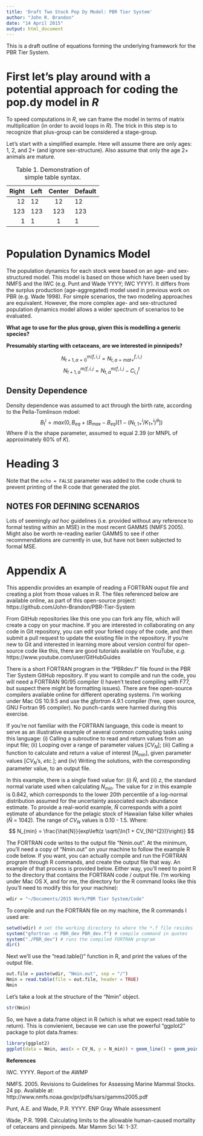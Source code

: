 ```yaml
---
title: 'Draft Two Stock Pop Dy Model: PBR Tier System'
author: "John R. Brandon"
date: "14 April 2015"
output: html_document
---
```


This is a draft outline of equations forming the underlying framework for the PBR Tier System. 

# First let's play around with a potential approach for coding the pop.dy model in *R*
To speed computations in *R*, we can frame the model in terms of matrix multiplication (in order to avoid loops in *R*). The trick in this step is to recognize that plus-group can be considered a stage-group. 

Let's start with a simplified example. Here will assume there are only ages: 1, 2, and 2+ (and ignore sex-structure). Also assume that only the age 2+ animals are mature. 

  Right     Left     Center     Default
-------     ------ ----------   -------
     12     12        12            12
    123     123       123          123
      1     1          1             1

Table:  Table 1. Demonstration of simple table syntax.    

```r

```


# Population Dynamics Model
The population dynamics for each stock were based on an age- and sex-structured model. This model is based on those which have been used by NMFS and the IWC (e.g. Punt and Wade YYYY; IWC YYYY). It differs from the surplus production (age-aggregated) model used in previous work on PBR (e.g. Wade 1998). For simple scenarios, the two modeling approaches are equivalent. However, the more complex age- and sex-structured population dynamics model allows a wider spectrum of scenarios to be evaluated. 

__What age to use for the plus group, given this is modelling a generic species?__ 

__Presumably starting with cetaceans, are we interested in pinnipeds?__

$$
N_{t+1, a = 0}^{m/f, i, j} = N_{t, a = mat+}^{f, i, j} 
$$
$$
N_{t+1, a}^{m/f, i, j} = N_{t, a}^{m/f, i, j} - C_{i,j}^{t}   
$$

## Density Dependence
Density dependence was assumed to act through the birth rate, according to the Pella-Tomlinson mdoel: 
$$
B_t^{i} = max(0, B_{eq} + (B_{max} - B_{eq})[1-(N_{t, 1+}^{i} / K_{1+}^{i})^{\theta}])
$$
Where $\theta$ is the shape parameter, assumed to equal 2.39 (or MNPL of approximately 60% of *K*).

# Heading 3
Note that the `echo = FALSE` parameter was added to the code chunk to prevent printing of the R code that generated the plot.

## NOTES FOR DEFINING SCENARIOS
Lots of seemingly *ad hoc* guidelines (i.e. provided without any reference to formal testing within an MSE) in the most recent GAMMS (NMFS 2005). Might also be worth re-reading earlier GAMMS to see if other recommendations are currently in use, but have not been subjected to formal MSE. 

# Appendix A
This appendix provides an example of reading a FORTRAN ouput file and creating a plot from those values in R. The files referenced below are available online, as part of this open-source project: 
https://github.com/John-Brandon/PBR-Tier-System

From GitHub repositories like this one you can fork any file, which will create a copy on your machine. If you are interested in collaborating on any code in Git repository, you can edit your forked copy of the code, and then submit a pull request to update the existing file in the repository. If you're new to Git and interested in learning more about version control for open-source code like this, there are good tutorials available on YouTube, *e.g.* https://www.youtube.com/user/GitHubGuides

There is a short FORTRAN program in the "PBRdev.f" file found in the PBR Tier System GitHub repository. If you want to compile and run the code, you will need a FORTRAN 90/95 compiler (I haven't tested compiling with F77, but suspect there might be formatting issues). There are free open-source compilers available online for different operating systems. I'm working under Mac OS 10.9.5 and use the *gfortran* 4.9.1 compiler (free, open source, GNU Fortran 95 compiler). No punch-cards were harmed during this exercise. 

If you're not familiar with the FORTRAN language, this code is meant to serve as an illustrative example of several common computing tasks using this language: (i) Calling a subroutine to read and return values from an input file; (ii) Looping over a range of parameter values [$CV_{N}$]; (iii) Calling a function to calculate and return a value of interest [$N_{min}$], given parameter values [$CV_{N}$'s, *etc.*]; and (iv) Writing the solutions, with the corresponding parameter value, to an output file. 

In this example, there is a single fixed value for: (i) $\hat{N}$, and (ii) *z*, the standard normal variate used when calculating $N_{min}$. The value for *z* in this example is 0.842, which corresponds to the lower 20th percentile of a log-normal distribution assumed for the uncertainty associated each abundance estimate. To provide a real-world example, $\hat{N}$ corresponds with a point estimate of abundance for the pelagic stock of Hawaiian false killer whales ($\hat{N}$ = 1042). The range of $CV_{N}$ values is 0.10 - 1.5. Where: 
$$
N_{min} = \frac{\hat{N}}{exp\left(z \sqrt{\ln(1 + CV_{N}^{2})}\right)}
$$

The FORTRAN code writes to the output file "Nmin.out".  At the minimum, you'll need a copy of "Nmin.out" on your machine to follow the example R code below. If you want, you can actually compile and run the FORTRAN program through R commands, and create the output file that way. An example of that process is provided below. Either way, you'll need to point R to the directory that contains the FORTRAN code / output file. I'm working under Mac OS X, and for me, the directory for the R command looks like this (you'll need to modify this for your machine):
```r
wdir = "~/Documents/2015 Work/PBR Tier System/Code"
```
To compile and run the FORTRAN file on my machine, the R commands I used are: 
```r
setwd(wdir) # set the working directory to where the *.f file resides
system("gfortran -o PBR_dev PBR_dev.f") # compile command in quotes
system("./PBR_dev") # runs the compiled FORTRAN program 
dir()
```

Next we'll use the "read.table()" function in R, and print the values of the output file. 
```r
out.file = paste(wdir, "Nmin.out", sep = "/")
Nmin = read.table(file = out.file, header = TRUE)
Nmin
```

Let's take a look at the structure of the "Nmin" object.
```r
str(Nmin)
```

So, we have a data.frame object in R (which is what we expect read.table to return). This is convienient, because we can use the powerful "ggplot2" package to plot data.frames:

```r
library(ggplot2)
ggplot(data = Nmin, aes(x = CV_N, y = N_min)) + geom_line() + geom_point()
```

__References__

IWC. YYYY. Report of the AWMP

NMFS. 2005. Revisions to Guidelines for Assessing Marine Mammal Stocks. 24 pp. Available at: http://www.nmfs.noaa.gov/pr/pdfs/sars/gamms2005.pdf 

Punt, A.E. and Wade, P.R. YYYY. ENP Gray Whale assessment

Wade, P.R. 1998. Calculating limits to the allowable human-caused mortality of cetaceans and pinnipeds. Mar Mamm Sci 14: 1-37.

